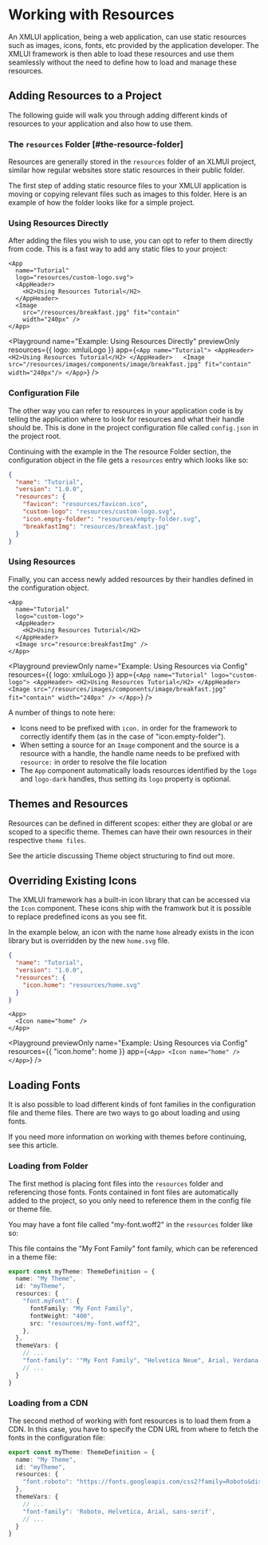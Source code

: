 
# Working with Resources

An XMLUI application, being a web application, can use static resources such as images, icons, fonts, etc provided by the application developer.
The XMLUI framework is then able to load these resources and use them seamlessly without the need to define how to load and manage these resources.

## Adding Resources to a Project

The following guide will walk you through adding different kinds of resources to your application and also how to use them.

### The `resources` Folder [#the-resource-folder]

Resources are generally stored in the `resources` folder of an XLMUI project, similar how regular websites store static resources in their public folder.

The first step of adding static resource files to your XMLUI application is moving or copying relevant files such as images to this folder.
Here is an example of how the folder looks like for a simple project.

<FileTree>
  <FileTree.Folder name="resources" defaultOpen>
    <FileTree.File name="favicon.ico" />
    <FileTree.File name="custom-logo.svg" />
    <FileTree.File name="empty-folder.svg" />
    <FileTree.File name="hero-img.jpg" />
    <FileTree.File name="my-font.woff2" />
  </FileTree.Folder>
</FileTree>

### Using Resources Directly

After adding the files you wish to use, you can opt to refer to them directly from code.
This is a fast way to add any static files to your project:

```ueml copy filename="Main.xmlui"
<App
  name="Tutorial"
  logo="resources/custom-logo.svg">
  <AppHeader>
    <H2>Using Resources Tutorial</H2>
  </AppHeader>  
  <Image 
    src="/resources/breakfast.jpg" fit="contain" 
    width="240px" />
</App>
```

<Playground
  name="Example: Using Resources Directly"
  previewOnly
  resources={{ logo: xmluiLogo }}
  app={`
  <App
    name="Tutorial">
    <AppHeader>
      <H2>Using Resources Tutorial</H2>
    </AppHeader>  
    <Image src="/resources/images/components/image/breakfast.jpg" fit="contain" width="240px"/>
  </App>
  `}
/>

### Configuration File

The other way you can refer to resources in your application code is by telling the application where to look for resources and what their handle should be.
This is done in the project configuration file called `config.json` in the project root.

Continuing with the example in the <SmartLink href="#the-resource-folder">The resource Folder</SmartLink> section,
the configuration object in the file gets a `resources` entry which looks like so:

```json copy filename="config.json"
{
  "name": "Tutorial",
  "version": "1.0.0",
  "resources": {
    "favicon": "resources/favicon.ico",
    "custom-logo": "resources/custom-logo.svg",
    "icon.empty-folder": "resources/empty-folder.svg",
    "breakfastImg": "resources/breakfast.jpg"
  }
}
```

### Using Resources

Finally, you can access newly added resources by their handles defined in the configuration object.

```ueml copy filename="Main.xmlui"
<App
  name="Tutorial"
  logo="custom-logo">
  <AppHeader>
    <H2>Using Resources Tutorial</H2>
  </AppHeader>  
  <Image src="resource:breakfastImg" />
</App>
```

<Playground
  previewOnly
  name="Example: Using Resources via Config"
  resources={{ logo: xmluiLogo }}
  app={`
  <App
    name="Tutorial"
    logo="custom-logo">
    <AppHeader>
      <H2>Using Resources Tutorial</H2>
    </AppHeader>  
    <Image src="/resources/images/components/image/breakfast.jpg" fit="contain" width="240px" />
  </App>
  `}
/>

A number of things to note here:

- Icons need to be prefixed with `icon.` in order for the framework to correctly identify them (as in the case of "icon.empty-folder").
- When setting a source for an `Image` component and the source is a resource with a handle, the handle name needs to be prefixed with `resource:` in order to resolve the file location
- The `App` component automatically loads resources identified by the `logo` and `logo-dark` handles, thus setting its `logo` property is optional.

## Themes and Resources

Resources can be defined in different scopes: either they are global or are scoped to a specific theme.
Themes can have their own resources in their respective `theme files`.

See the article discussing <SmartLink href={THEMES_WHAT_A_THEME_CONTAINS}>Theme object structuring</SmartLink> to find out more.

## Overriding Existing Icons

The XMLUI framework has a built-in icon library that can be accessed via the `Icon` component.
These icons ship with the framwork but it is possible to replace predefined icons as you see fit.

In the example below, an icon with the name `home` already exists in the icon library but is overridden by the new `home.svg` file.

```json copy filename="config.json"
{
  "name": "Tutorial",
  "version": "1.0.0",
  "resources": {
    "icon.home": "resources/home.svg"
  }
}
```

```ueml copy filename="Main.xmlui"
<App>
  <Icon name="home" />
</App>
```

<Playground
  previewOnly
  name="Example: Using Resources via Config"
  resources={{ "icon.home": home }}
  app={`
  <App>
    <Icon name="home" />
  </App>
  `}
/>

## Loading Fonts

It is also possible to load different kinds of font families in the configuration file and theme files.
There are two ways to go about loading and using fonts.

If you need more information on working with themes before continuing, see <SmartLink href={THEMES}>this article</SmartLink>.

### Loading from Folder

The first method is placing font files into the `resources` folder and referencing those fonts.
Fonts contained in font files are automatically added to the project, so you only need to reference them in the config file or theme file.

You may have a font file called "my-font.woff2" in the `resources` folder like so:

<FileTree>
  <FileTree.Folder name="resources" defaultOpen>
    <FileTree.File name="my-font.woff2" />
  </FileTree.Folder>
</FileTree>

This file contains the "My Font Family" font family, which can be referenced in a theme file:

```ts filename="my-theme.ts" {5-9, 14}
export const myTheme: ThemeDefinition = {
  name: "My Theme",
  id: "myTheme",
  resources: {
    "font.myFont": {
      fontFamily: "My Font Family",
      fontWeight: "400",
      src: "resources/my-font.woff2",
    },
  },
  themeVars: {
    // ...
    "font-family": '"My Font Family", "Helvetica Neue", Arial, Verdana, sans-serif',
    // ...
  }
}
```

### Loading from a CDN

The second method of working with font resources is to load them from a CDN.
In this case, you have to specify the CDN URL from where to fetch the fonts in the configuration file:

```ts filename="my-theme.ts" {5, 9}
export const myTheme: ThemeDefinition = {
  name: "My Theme",
  id: "myTheme",
  resources: {
    "font.roboto": "https://fonts.googleapis.com/css2?family=Roboto&display=swap"
  },
  themeVars: {
    // ...
    "font-family": 'Roboto, Helvetica, Arial, sans-serif',
    // ...
  }
}
```
